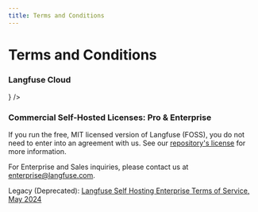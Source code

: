 ```yaml
---
title: Terms and Conditions
---
```


# Terms and Conditions

### Langfuse Cloud


<Cards num={2}>
  <Card
    title="T&Cs: Langfuse Cloud (pdf)"
    href="https://static.langfuse.com/legal%2FLangfuse_T%26Cs_20240506.pdf"
    icon={<FileDown />}
  />
</Cards>

### Commercial Self-Hosted Licenses: Pro & Enterprise

If you run the free, MIT licensed version of Langfuse (FOSS), you do not need to enter into an agreement with us. See our [repository's license](https://github.com/langfuse/langfuse/blob/main/LICENSE) for more information.

For Enterprise and Sales inquiries, please contact us at [enterprise@langfuse.com](mailto:enterprise@langfuse.com).

Legacy (Deprecated): [Langfuse Self Hosting Enterprise Terms of Service, May 2024](https://static.langfuse.com/legal%2Flangfuse_self_hosting_terms_02_07_2024.pdf)
